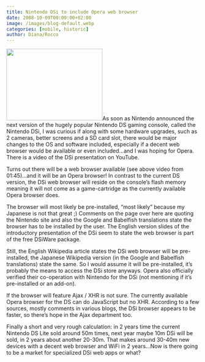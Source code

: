 ```yaml
---
title: Nintendo DSi to include Opera web browser
date: 2008-10-09T00:00:00+02:00
image: /images/blog-default.webp
categories: [mobile, historic]
author: Diana/Rocco
---
```


<div class="entry-content">
<img class="alignright" title="DSi web browser" src="http://irwebcasting.com/081002/34/36e60ea959/image/p032.gif" alt="" width="251" height="188" />As soon as Nintendo announced the next version of the hugely popular Nintendo DS gaming console, called the Nintendo DSi, I was curious if along with some hardware upgrades, such as 2 cameras, better screens and a SD card slot, there would be major changes to the OS and software included, especially if a decent web browser would be available or even included...and I was hoping for Opera. There is a video of the DSi presentation on YouTube.



Turns out there will be a web browser available (see above video from 01:45)...and it will be an Opera browser! In contrast to the current DS version, the DSi web browser will reside on the console’s flash memory meaning it will not come as a game-cartridge as the currently available Opera browser does.

The browser will most likely be pre-installed, “most likely” because my Japanese is not that great ;)   Comments on the page over here are quoting the Nintendo site and also the Google and Babelfish translations state the browser has to be installed by the user. The English version slides of the introductory presentation of the DSi seem to state the web browser is part of the free DSiWare package.

Still, the English Wikipedia article states the DSi web browser will be pre-installed, the Japanese Wikipedia version (in the Google and Babelfish translations) state the same. So I would assume it will be pre-installed, it’s probably the means to access the DSi store anyways. Opera also officially verified their co-operation with Nintendo for the DSi (not mentioning if it’s pre-installed or an add-on).



If the browser will feature Ajax / XHR is not sure. The currently available Opera browser for the DS can do JavaScript but no XHR. According to a few sources, mostly comments in various blogs, the DSi browser appears to be faster, so there’s hope in the Ajax department too.



Finally a short and very rough calculation: in 2 years time the current Nintendo DS Lite sold around 50m times, next year maybe 10m DSi will be sold, in 2 years about another 20-30m. That makes around 30-40m new devices with a decent web browser and WiFi in 2 years...Now is there going to be a market for specialized DSi web apps or what?
</div>

